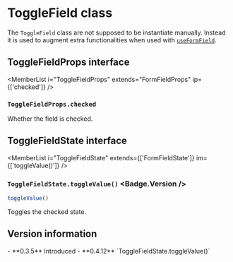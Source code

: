 <Module name="zeta-dom-react" />

# ToggleField class

The `ToggleField` class are not supposed to be instantiate manually. Instead it is used to
augment extra functionalities when used with [`useFormField`](:).

<ImportHint
    name="ToggleField"
    module="zeta-dom-react"
    require="ToggleField"
    global="zeta.react.ToggleField"
    expanded />

<MemberList i="ToggleField" />

## ToggleFieldProps interface

<MemberList
    i="ToggleFieldProps"
    extends="FormFieldProps"
    ip={['checked']} />

### `ToggleFieldProps.checked`

Whether the field is checked.

## ToggleFieldState interface

<MemberList
    i="ToggleFieldState"
    extends={['FormFieldState']}
    im={['toggleValue()']}
/>

### `ToggleFieldState.toggleValue()` <Badge.Version />

```javascript
toggleValue()
```

Toggles the checked state.

## Version information

<VersionTimeline module="zeta-dom-react">
- **0.3.5** Introduced
- **0.4.12** `ToggleFieldState.toggleValue()`
</VersionTimeline>
